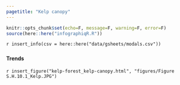 ```yaml
---
pagetitle: "Kelp canopy"
---
```


```r
knitr::opts_chunk$set(echo=F, message=F, warning=F, error=F)
source(here::here("infographiqR.R"))
```

`r insert_info(csv = here::here("data/gsheets/modals.csv"))`


### {.tabset}

#### Trends

`r insert_figure("kelp-forest_kelp-canopy.html", "figures/Figure S.H.10.1_Kelp.JPG")`
